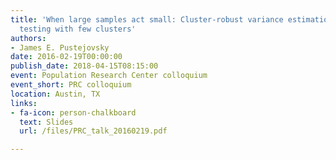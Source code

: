 ```yaml
---
title: 'When large samples act small: Cluster-robust variance estimation and hypothesis
  testing with few clusters'
authors:
- James E. Pustejovsky
date: 2016-02-19T00:00:00
publish_date: 2018-04-15T08:15:00
event: Population Research Center colloquium
event_short: PRC colloquium
location: Austin, TX
links:
- fa-icon: person-chalkboard
  text: Slides
  url: /files/PRC_talk_20160219.pdf

---
```




